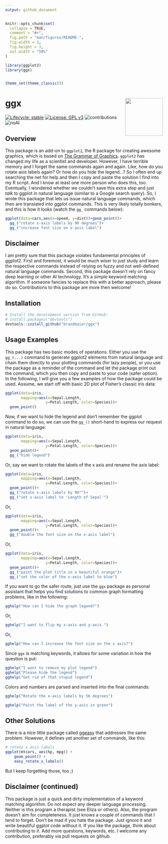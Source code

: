 ```yaml
---
output: github_document
---
```


<!-- README.md is generated from README.Rmd. Please edit that file -->

```r
knitr::opts_chunk$set(
  collapse = TRUE,
  comment = "#>",
  fig.path = "man/figures/README-",
  fig.width = 3,
  fig.height = 3,
  out.width = "50%"
)

library(ggplot2)
library(ggx)


theme_set(theme_classic())

```

# ggx <img src="man/figures/ggx-hexsticker.png" align="right" width="120" />

[![Lifecycle: stable](https://img.shields.io/badge/lifecycle-experimental-brightgreen.svg)](https://www.tidyverse.org/lifecycle/#experimental)
[![License: GPL v3](https://img.shields.io/badge/License-GPLv3-blue.svg)](https://www.gnu.org/licenses/gpl-3.0)
![contributions](https://img.shields.io/badge/contributions-welcome-brightgreen.svg?style=flat)
![noAI](https://img.shields.io/badge/no-AI-blue)


## Overview

This package is an add-on to `ggplot2`, the R package for creating awesome graphics, which is based on [The Grammar of Graphics](https://amzn.to/2ef1eWp). `ggplot2` has changed my life as a scientist and developer.  However, I have terrible memory and I forget the same commands again and again. Like, how do you rotate axis labels again? Or how do you hide the legend...? So I often end up searching the net for help and then I copy and paste the solution I find into my R script. And I know at least one more person who does this, too. Eventually, I wondered whether we couldn't save this extra step and just _talk_ to ggplot in natural language (similar to a Google search query). So, I wrote this package that lets us issue natural language commands, which then are translated into ggplot commands. This is very likely totally bonkers, and this is how it looks (watch the `gg_` commands below):

```r
ggplot(data=cars,aes(x=speed, y=dist))+geom_point()+
  gg_("rotate x-axis labels by 90 degrees")+
  gg_("increase font size on x-axis label")
```

## Disclaimer

I am pretty sure that this package violates fundamental principles of ggplot2. First and foremost, it would be much wiser to just study and learn the respective commands instead of relying on fuzzy and not well-defined natural language commands. Second, this package doesn't rely on fancy deep learning or other AI technology. It's a simple keyword matching algorithm. If someone fancies to replace this with a better approach, please do so. Contributions to this package are more then welcome!

## Installation

```r
# Install the development version from GitHub:
# install.packages("devtools")
devtools::install_github("brandmaier/ggx")
````

## Usage Examples

This package has two basic modes of operations. Either you use the `gg_(...)` command to generate ggplot2 elements from natural language and chain them directly to your plotting commands (for lazy people), or you use the package as a reminder of the command and let the package print out the command, which you then copy and paste to your code (safer option). In the following, I will give you a few examples of how the package could be used. Assume, we start off with basic 2D plot of Fisher's classic iris data:

```r
ggplot(data=iris, 
       mapping=aes(x=Sepal.Length, 
                  y=Petal.Length, color=Species))+
  geom_point()
```

Now, if we want to hide the legend and don't remember the ggplot command to do so, we can use the `gg_()` short-hand to express our request in natural language:

```r
ggplot(data=iris, 
       mapping=aes(x=Sepal.Length, 
                  y=Petal.Length, color=Species))+
  geom_point()+
  gg_("hide legend")
```

Or, say we want to rotate the labels of the x axis and rename the axis label:

```r
ggplot(data=iris, 
       mapping=aes(x=Sepal.Length, 
                  y=Petal.Length, color=Species))+
  geom_point()+
  gg_("rotate x-axis labels by 90°")+
  gg_("set x-axis label to 'Length of Sepal'")
```

Or,

```r
ggplot(data=iris, 
       mapping=aes(x=Sepal.Length, 
                  y=Petal.Length, color=Species))+
  geom_point()+
  gg_("double the font size on the x-axis label")
```

Or,

```r
ggplot(data=iris, 
       mapping=aes(x=Sepal.Length, 
                  y=Petal.Length, color=Species))+
  geom_point()+
  gg_("paint the plot title in a beautiful orange")+
  gg_("set the color of the x-axis label to blue")
```


If you want to go the safer route, just use the `ggx` package as personal assistant that helps you find solutions to common graph formatting problems, like in the following:

```r
gghelp("How can I hide the graph legend?")
```

Or,

```r
gghelp("I want to flip my x-axis and y-axis.")
```

Or, 

```r
gghelp("How can I increase the font size on the x axis?")
```

Since `ggx` is matching keywords, it allows for some variation in how the question is put:

```r
gghelp("I want to remove my plot legend")
gghelp("Please hide the legend")
gghelp("Get rid of that stupid legend")
```

Colors and numbers are parsed and inserted into the final commands:

```r
gghelp("Rotate the x-axis labels by 56 degrees")

gghelp("Paint the label of the y-axis in green")
```

## Other Solutions

There is a nice little package called [ggeasy](https://jonocarroll.github.io/ggeasy/) that addresses the same problem. However, it defines yet another set of commands, like this:

```r
# rotate x axis labels
ggplot(mtcars, aes(hp, mpg)) + 
    geom_point() + 
    easy_rotate_x_labels()
```

But I keep forgetting those, too ;) 


## Disclaimer (continued)

This package is just a quick and dirty implementation of a keyword matching algorithm. Do not expect any deeper language processing. Neither is this program a therapist (see Eliza or others). Also, the program doesn't aim for completeness. It just knows a couple of commands that I tend to forget. Don't be mad if you hate the package. Just ignore it and write beautiful ggplot code without it. If you like the package, think about contributing to it. Add more questions, keywords, etc. I welcome any contribution, preferably via pull requests on github.

